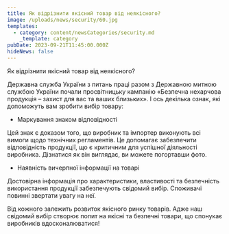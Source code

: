 ```yaml
---
title: Як відрізнити якісний товар від неякісного?
image: /uploads/news/security/60.jpg
templates:
  - category: content/newsCategories/security.md
    _template: category
pubDate: 2023-09-21T11:45:00.000Z
hideNews: false
---
```


Як відрізнити якісний товар від неякісного?

Державна служба України з питань праці разом з Державною митною службою України почали просвітницьку кампанію «Безпечна нехарчова продукція – захист для вас та ваших близьких». І ось декілька ознак, які допоможуть вам зробити вибір товару:

* Маркування знаком відповідності

Цей знак є доказом того, що виробник та імпортер виконують всі вимоги щодо технічних регламентів. Це допомагає забезпечити відповідність продукції, що є критичним для успішної діяльності виробника. Дізнатися як він виглядає, ви можете погортавши фото.

* Наявність вичерпної інформації на товарі

Достовірна інформація про характеристики, властивості та безпечність використання продукції забезпечують свідомий вибір. Споживачі повинні звертати увагу на неї. 

Від кожного залежить розвиток якісного ринку товарів. Адже наш свідомий вибір створює попит на якісні та безпечні товари, що спонукає виробників вдосконалюватися!





